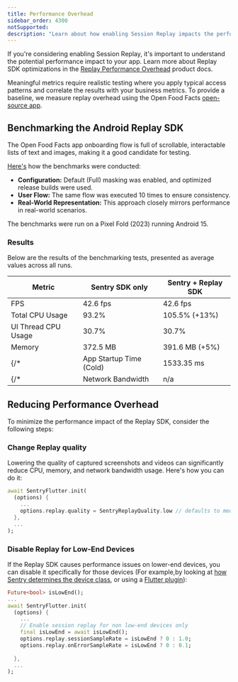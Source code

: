 ```yaml
---
title: Performance Overhead
sidebar_order: 4300
notSupported:
description: "Learn about how enabling Session Replay impacts the performance of your Flutter app."
---
```


If you're considering enabling Session Replay, it's important to understand the potential performance impact to your app. Learn more about Replay SDK optimizations in the [Replay Performance Overhead](/product/explore/session-replay/mobile/performance-overhead/) product docs.

Meaningful metrics require realistic testing where you apply typical access patterns and correlate the results with your business metrics. To provide a baseline, we measure replay overhead using the Open Food Facts [open-source app](https://github.com/openfoodfacts/smooth-app/).
 

## Benchmarking the Android Replay SDK

The Open Food Facts app onboarding flow is full of scrollable, interactable lists of text and images, making it a good candidate for testing. 

[Here's](https://github.com/getsentry/sentry-dart/issues/3035#issuecomment-3215794102) how the benchmarks were conducted:

- **Configuration:** Default (Full) masking was enabled, and optimized release builds were used.
- **User Flow:** The same flow was executed 10 times to ensure consistency.
- **Real-World Representation:** This approach closely mirrors performance in real-world scenarios.

The benchmarks were run on a Pixel Fold (2023) running Android 15.

### Results
Below are the results of the benchmarking tests, presented as average values across all runs.

| Metric                           | Sentry SDK only | Sentry + Replay SDK |
| -------------------------------- | --------------- | ------------------- |
| FPS                              | 42.6 fps        | 42.6 fps            |
| Total CPU Usage                  | 93.2%           | 105.5% (+13%)       |
| UI Thread CPU Usage              | 30.7%           | 30.7%               |
| Memory                           | 372.5 MB        | 391.6 MB (+5%)      |
{/* | App Startup Time (Cold)          | 1533.35 ms      | 1539.55 ms          | */}
{/* | Network Bandwidth                | n/a             | 7 KB/s of recording | */}


## Reducing Performance Overhead

To minimize the performance impact of the Replay SDK, consider the following steps:

### Change Replay quality

Lowering the quality of captured screenshots and videos can significantly reduce CPU, memory, and network bandwidth usage. Here's how you can do it:

```dart
await SentryFlutter.init(
  (options) {
    ...
    options.replay.quality = SentryReplayQuality.low // defaults to medium
  },
  ...
);
```

### Disable Replay for Low-End Devices

If the Replay SDK causes performance issues on lower-end devices, you can disable it specifically for those devices (For example,by looking at [how Sentry determines the device class](https://github.com/getsentry/relay/blob/695b459e03481f7d799f07b2b901b140e5d5753d/relay-event-schema/src/protocol/device_class.rs#L21-L37), or using a [Flutter plugin](https://pub.dev/packages/device_info_plus)):

```dart
Future<bool> isLowEnd();
...
await SentryFlutter.init(
  (options) {
    ...
    // Enable session replay for non low-end devices only
    final isLowEnd = await isLowEnd();
    options.replay.sessionSampleRate = isLowEnd ? 0 : 1.0;
    options.replay.onErrorSampleRate = isLowEnd ? 0 : 0.1;
    
  },
  ...
);
```
